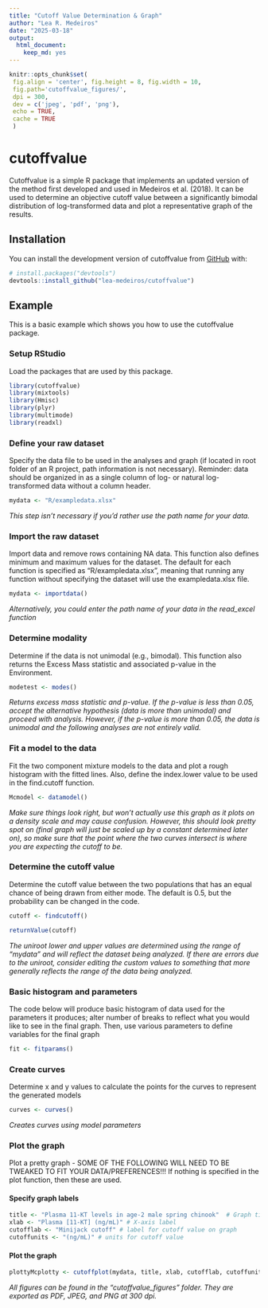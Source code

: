 ```yaml
---
title: "Cutoff Value Determination & Graph"
author: "Lea R. Medeiros"
date: "2025-03-18"
output:
  html_document:
    keep_md: yes
---
```


<!-- README.md is generated from README.Rmd. Please edit that file -->

```r
knitr::opts_chunk$set(
 fig.align = 'center', fig.height = 8, fig.width = 10,
 fig.path='cutoffvalue_figures/',
 dpi = 300,
 dev = c('jpeg', 'pdf', 'png'),
 echo = TRUE,
 cache = TRUE
 )
```

# cutoffvalue

Cutoffvalue is a simple R package that implements an updated version of
the method first developed and used in Medeiros et al. (2018). It can be
used to determine an objective cutoff value between a significantly
bimodal distribution of log-transformed data and plot a representative
graph of the results.

## Installation

You can install the development version of cutoffvalue from [GitHub](https://github.com/lea-medeiros/cutoffvalue.git) with:

``` r
# install.packages("devtools")
devtools::install_github("lea-medeiros/cutoffvalue")
```

## Example

This is a basic example which shows you how to use the cutoffvalue package.

### Setup RStudio
Load the packages that are used by this package.
```r
library(cutoffvalue)
library(mixtools)
library(Hmisc)
library(plyr)
library(multimode)
library(readxl)
```

### Define your raw dataset
Specify the data file to be used in the analyses and graph (if located in root folder of an R project, path information is not necessary). Reminder: data should be organized in as a single column of log- or natural log-transformed data without a column header.
```r
mydata <- "R/exampledata.xlsx"
```
_This step isn't necessary if you'd rather use the path name for your data._

### Import the raw dataset
Import data and remove rows containing NA data. This function also defines minimum and maximum values for the dataset. The default for each function is specified as "R/exampledata.xlsx", meaning that running any function without specifying the dataset will use the exampledata.xlsx file.
```r
mydata <- importdata()
```
_Alternatively, you could enter the path name of your data in the read_excel function_

### Determine modality
Determine if the data is not unimodal (e.g., bimodal). This function also returns the Excess Mass statistic and associated p-value in the Environment. 
```r
modetest <- modes()
```
_Returns excess mass statistic and p-value. If the p-value is less than 0.05, accept the alternative hypothesis (data is more than unimodal) and proceed with analysis. However, if the p-value is more than 0.05, the data is unimodal and the following analyses are not entirely valid._

### Fit a model to the data
Fit the two component mixture models to the data and plot a rough histogram with the fitted lines. Also, define the index.lower value to be used in the find.cutoff function.
```r
Mcmodel <- datamodel()
```

_Make sure things look right, but won’t actually use this graph as it plots on a density scale and may cause confusion. However, this should look pretty spot on (final graph will just be scaled up by a constant determined later on), so make sure that the point where the two curves intersect is where you are expecting the cutoff to be._

### Determine the cutoff value
Determine the cutoff value between the two populations that has an equal chance of being drawn from either mode. The default is 0.5, but the probability can be changed in the code.
```r
cutoff <- findcutoff()
```
```r
returnValue(cutoff)
```

_The uniroot lower and upper values are determined using the range of "mydata" and will reflect the dataset being analyzed. If there are errors due to the uniroot, consider editing the custom values to something that more generally reflects the range of the data being analyzed._

### Basic histogram and parameters
The code below will produce basic histogram of data used for the parameters it produces; alter number of breaks to reflect what you would like to see in the final graph. Then, use various parameters to define variables for the final graph
```r
fit <- fitparams()
```

### Create curves
Determine x and y values to calculate the points for the curves to represent the generated models
```r
curves <- curves()
```
_Creates curves using model parameters_

### Plot the graph
Plot a pretty graph - SOME OF THE FOLLOWING WILL NEED TO BE TWEAKED TO FIT YOUR DATA/PREFERENCES!!! If nothing is specified in the plot function, then these are used.

#### Specify graph labels
```r
title <- "Plasma 11-KT levels in age-2 male spring chinook"  # Graph title
xlab <- "Plasma [11-KT] (ng/mL)" # X-axis label
cutofflab <- "Minijack cutoff" # label for cutoff value on graph
cutoffunits <- "(ng/mL)" # units for cutoff value
```

#### Plot the graph
```r
plottyMcplotty <- cutoffplot(mydata, title, xlab, cutofflab, cutoffunits)
```
_All figures can be found in the "cutoffvalue_figures" folder. They are exported as PDF, JPEG, and PNG at 300 dpi._
